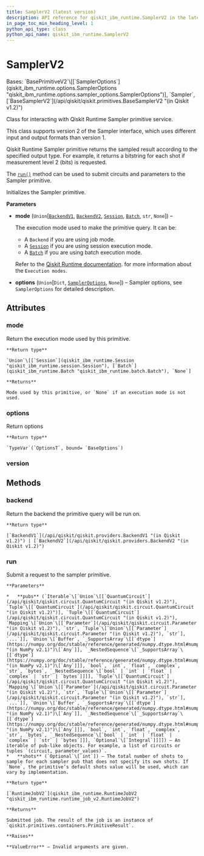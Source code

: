 ```yaml
---
title: SamplerV2 (latest version)
description: API reference for qiskit_ibm_runtime.SamplerV2 in the latest version of qiskit-ibm-runtime
in_page_toc_min_heading_level: 1
python_api_type: class
python_api_name: qiskit_ibm_runtime.SamplerV2
---
```


# SamplerV2

<Class id="qiskit_ibm_runtime.SamplerV2" isDedicatedPage={true} github="https://github.com/Qiskit/qiskit-ibm-runtime/tree/stable/0.33/qiskit_ibm_runtime/sampler.py#L45-L134" signature="SamplerV2(mode=None, options=None)" modifiers="class">
  Bases: `BasePrimitiveV2`\[[`SamplerOptions`](qiskit_ibm_runtime.options.SamplerOptions "qiskit_ibm_runtime.options.sampler_options.SamplerOptions")], `Sampler`, [`BaseSamplerV2`](/api/qiskit/qiskit.primitives.BaseSamplerV2 "(in Qiskit v1.2)")

  Class for interacting with Qiskit Runtime Sampler primitive service.

  This class supports version 2 of the Sampler interface, which uses different input and output formats than version 1.

  Qiskit Runtime Sampler primitive returns the sampled result according to the specified output type. For example, it returns a bitstring for each shot if measurement level 2 (bits) is requested.

  The [`run()`](#qiskit_ibm_runtime.SamplerV2.run "qiskit_ibm_runtime.SamplerV2.run") method can be used to submit circuits and parameters to the Sampler primitive.

  Initializes the Sampler primitive.

  **Parameters**

  *   **mode** (`Union`\[[`BackendV1`](/api/qiskit/qiskit.providers.BackendV1 "(in Qiskit v1.2)"), [`BackendV2`](/api/qiskit/qiskit.providers.BackendV2 "(in Qiskit v1.2)"), [`Session`](qiskit_ibm_runtime.Session "qiskit_ibm_runtime.session.Session"), [`Batch`](qiskit_ibm_runtime.Batch "qiskit_ibm_runtime.batch.Batch"), `str`, `None`]) –

      The execution mode used to make the primitive query. It can be:

      *   A `Backend` if you are using job mode.
      *   A [`Session`](qiskit_ibm_runtime.Session "qiskit_ibm_runtime.Session") if you are using session execution mode.
      *   A [`Batch`](qiskit_ibm_runtime.Batch "qiskit_ibm_runtime.Batch") if you are using batch execution mode.

      Refer to the [Qiskit Runtime documentation](/guides/execution-modes). for more information about the `Execution modes`.

  *   **options** (`Union`\[`Dict`, [`SamplerOptions`](qiskit_ibm_runtime.options.SamplerOptions "qiskit_ibm_runtime.options.sampler_options.SamplerOptions"), `None`]) – Sampler options, see `SamplerOptions` for detailed description.

  ## Attributes

  ### mode

  <Attribute id="qiskit_ibm_runtime.SamplerV2.mode">
    Return the execution mode used by this primitive.

    **Return type**

    `Union`\[[`Session`](qiskit_ibm_runtime.Session "qiskit_ibm_runtime.session.Session"), [`Batch`](qiskit_ibm_runtime.Batch "qiskit_ibm_runtime.batch.Batch"), `None`]

    **Returns**

    Mode used by this primitive, or `None` if an execution mode is not used.
  </Attribute>

  ### options

  <Attribute id="qiskit_ibm_runtime.SamplerV2.options" attributeTypeHint="SamplerOptions">
    Return options

    **Return type**

    `TypeVar`(`OptionsT`, bound= `BaseOptions`)
  </Attribute>

  ### version

  <Attribute id="qiskit_ibm_runtime.SamplerV2.version" attributeValue="2" />

  ## Methods

  ### backend

  <Function id="qiskit_ibm_runtime.SamplerV2.backend" github="https://github.com/Qiskit/qiskit-ibm-runtime/tree/stable/0.33/qiskit_ibm_runtime/base_primitive.py#L237-L239" signature="backend()">
    Return the backend the primitive query will be run on.

    **Return type**

    [`BackendV1`](/api/qiskit/qiskit.providers.BackendV1 "(in Qiskit v1.2)") | [`BackendV2`](/api/qiskit/qiskit.providers.BackendV2 "(in Qiskit v1.2)")
  </Function>

  ### run

  <Function id="qiskit_ibm_runtime.SamplerV2.run" github="https://github.com/Qiskit/qiskit-ibm-runtime/tree/stable/0.33/qiskit_ibm_runtime/sampler.py#L98-L120" signature="run(pubs, *, shots=None)">
    Submit a request to the sampler primitive.

    **Parameters**

    *   **pubs** (`Iterable`\[`Union`\[[`QuantumCircuit`](/api/qiskit/qiskit.circuit.QuantumCircuit "(in Qiskit v1.2)"), `Tuple`\[[`QuantumCircuit`](/api/qiskit/qiskit.circuit.QuantumCircuit "(in Qiskit v1.2)")], `Tuple`\[[`QuantumCircuit`](/api/qiskit/qiskit.circuit.QuantumCircuit "(in Qiskit v1.2)"), `Mapping`\[`Union`\[[`Parameter`](/api/qiskit/qiskit.circuit.Parameter "(in Qiskit v1.2)"), `str`, `Tuple`\[`Union`\[[`Parameter`](/api/qiskit/qiskit.circuit.Parameter "(in Qiskit v1.2)"), `str`], `...`]], `Union`\[`Buffer`, `_SupportsArray`\[[`dtype`](https://numpy.org/doc/stable/reference/generated/numpy.dtype.html#numpy.dtype "(in NumPy v2.1)")\[`Any`]], `_NestedSequence`\[`_SupportsArray`\[[`dtype`](https://numpy.org/doc/stable/reference/generated/numpy.dtype.html#numpy.dtype "(in NumPy v2.1)")\[`Any`]]], `bool`, `int`, `float`, `complex`, `str`, `bytes`, `_NestedSequence`\[`bool` | `int` | `float` | `complex` | `str` | `bytes`]]]], `Tuple`\[[`QuantumCircuit`](/api/qiskit/qiskit.circuit.QuantumCircuit "(in Qiskit v1.2)"), `Mapping`\[`Union`\[[`Parameter`](/api/qiskit/qiskit.circuit.Parameter "(in Qiskit v1.2)"), `str`, `Tuple`\[`Union`\[[`Parameter`](/api/qiskit/qiskit.circuit.Parameter "(in Qiskit v1.2)"), `str`], `...`]], `Union`\[`Buffer`, `_SupportsArray`\[[`dtype`](https://numpy.org/doc/stable/reference/generated/numpy.dtype.html#numpy.dtype "(in NumPy v2.1)")\[`Any`]], `_NestedSequence`\[`_SupportsArray`\[[`dtype`](https://numpy.org/doc/stable/reference/generated/numpy.dtype.html#numpy.dtype "(in NumPy v2.1)")\[`Any`]]], `bool`, `int`, `float`, `complex`, `str`, `bytes`, `_NestedSequence`\[`bool` | `int` | `float` | `complex` | `str` | `bytes`]]], `Optional`\[`Integral`]]]]) – An iterable of pub-like objects. For example, a list of circuits or tuples `(circuit, parameter_values)`.
    *   **shots** (`Optional`\[`int`]) – The total number of shots to sample for each sampler pub that does not specify its own shots. If `None`, the primitive’s default shots value will be used, which can vary by implementation.

    **Return type**

    [`RuntimeJobV2`](qiskit_ibm_runtime.RuntimeJobV2 "qiskit_ibm_runtime.runtime_job_v2.RuntimeJobV2")

    **Returns**

    Submitted job. The result of the job is an instance of `qiskit.primitives.containers.PrimitiveResult`.

    **Raises**

    **ValueError** – Invalid arguments are given.
  </Function>
</Class>

